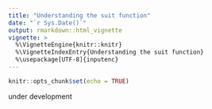 ```yaml
---
title: "Understanding the suit function"
date: "`r Sys.Date()`"
output: rmarkdown::html_vignette
vignette: >
  %\VignetteEngine{knitr::knitr}
  %\VignetteIndexEntry{Understanding the suit function}
  %\usepackage[UTF-8]{inputenc}
---
```


```r
knitr::opts_chunk$set(echo = TRUE)
```

under development